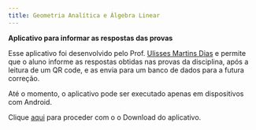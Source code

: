 ```yaml
---
title: Geometria Analítica e Álgebra Linear
---
```


**Aplicativo para informar as respostas das provas**

Esse aplicativo foi desenvolvido pelo Prof. [Ulisses Martins Dias](http://lattes.cnpq.br/4926594438458702) e permite que o aluno informe as respostas obtidas nas provas da disciplina, após a leitura de um QR code, e as envia para um banco de dados para a futura correção.

Até o momento, o aplicativo pode ser executado apenas em dispositivos com Android.

Clique [aqui](./coluci_students.apk) para proceder com o o Download do aplicativo.